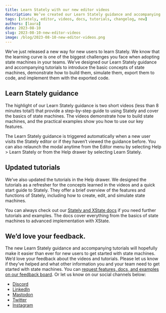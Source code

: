 ```yaml
---
title: Learn Stately with our new editor videos
description: We’ve created our Learn Stately guidance and accompanying tutorials to introduce the basic concepts of state machines.
tags: [stately, editor, videos, docs, tutorials, changelog, new]
authors: [laura]
date: 2023-08-10
slug: 2023-08-10-new-editor-videos
image: /blog/2023-08-10-new-editor-videos.png
---
```


We’ve just released a new way for new users to learn Stately. We know that the learning curve is one of the biggest challenges you face when adopting state machines in your teams. We’ve designed our Learn Stately guidance and accompanying tutorials to introduce the basic concepts of state machines, demonstrate how to build them, simulate them, export them to code, and implement them with the exported code.<!-- truncate -->

<p>
  <ThemedImage
    alt="Learn Stately modal in the editor, with a video of the editor in action."
    sources={{
      light: '/blog/2023-08-10-new-editor-videos/onboarding.png',
      dark: '/blog/2023-08-10-new-editor-videos/onboarding-dm.png',
    }}
  />
</p>

## Learn Stately guidance

The highlight of our Learn Stately guidance is two short videos (less than 8 minutes total!) that provide a step-by-step guide to using Stately and cover the basics of state machines. The videos demonstrate how to build state machines, and the practical examples show you how to use our key features.

The Learn Stately guidance is triggered automatically when a new user visits the Stately editor or if they haven’t viewed the guidance before. You can also relaunch the modal anytime from the Editor menu by selecting Help > Learn Stately or from the Help drawer by selecting Learn Stately.

## Updated tutorials

We’ve also updated the tutorials in the Help drawer. We designed the tutorials as a refresher for the concepts learned in the videos and a quick start guide to Stately. They offer a brief overview of the features and functions of Stately, including how to create, edit, and simulate state machines.

You can always check out our [Stately and XState docs](https://stately.ai/docs) if you need further tutorials and examples. The docs cover everything from the basics of state machines to advanced implementation with XState.

## We’d love your feedback.

The new Learn Stately guidance and accompanying tutorials will hopefully make it easier than ever for new users to get started with state machines. We’d love your feedback about the videos and tutorials. Please let us know if they’ve helped and what other information you and your team need to get started with state machines. You can [request features, docs, and examples on our feedback board](https://feedback.stately.ai). Or let us know on our social channels below:

- [Discord](https://discord.gg/xstate)
- [LinkedIn](https://www.linkedin.com/company/statelyai/)
- [Mastodon](https://social.stately.ai/@stately)
- [Twitter](https://twitter.com/statelyai)
- [Instagram](https://instagram.com/statelyai)
